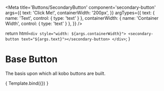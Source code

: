 
<Meta
  title='Buttons/SecondaryButton'
  component='secondary-button'
  args={{
    text: 'Click Me!',
    containerWidth: '200px',
  }}
  argTypes={{
    text: { 
      name: 'Text',
      control: { type: 'text' } 
    },
    containerWidth: { 
      name: 'Container Width',
      control: { type: 'text' } 
    },
  }}
/>

  return html`
    <div style="width: ${args.containerWidth}">
      <secondary-button text="${args.text}"></secondary-button>
    </div>
  `;
}

# Base Button

The basis upon which all kobo buttons are built.

<Canvas>
  <Story name='SecondaryButton'>
    { Template.bind({}) }
  </Story>
</Canvas>

<ArgsTable of='secondary-button' />